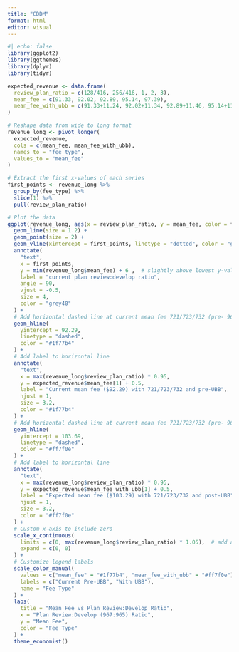 ```yaml
---
title: "CDDM"
format: html
editor: visual
---
```


```r
#| echo: false
library(ggplot2)
library(ggthemes)
library(dplyr)
library(tidyr)
```

```r
expected_revenue <- data.frame(
  review_plan_ratio = c(128/416, 256/416, 1, 2, 3),
  mean_fee = c(91.33, 92.02, 92.89, 95.14, 97.39),
  mean_fee_with_ubb = c(91.33+11.24, 92.02+11.34, 92.89+11.46, 95.14+11.77, 97.39+12.08)
)
```

```r
# Reshape data from wide to long format
revenue_long <- pivot_longer(
  expected_revenue,
  cols = c(mean_fee, mean_fee_with_ubb),
  names_to = "fee_type",
  values_to = "mean_fee"
)

# Extract the first x-values of each series
first_points <- revenue_long %>%
  group_by(fee_type) %>%
  slice(1) %>%
  pull(review_plan_ratio)

# Plot the data
ggplot(revenue_long, aes(x = review_plan_ratio, y = mean_fee, color = fee_type)) +
  geom_line(size = 1.2) +
  geom_point(size = 2) +
  geom_vline(xintercept = first_points, linetype = "dotted", color = "grey40") +
  annotate(
    "text",
    x = first_points,
    y = min(revenue_long$mean_fee) + 6 ,  # slightly above lowest y-value
    label = "current plan review:develop ratio",
    angle = 90,
    vjust = -0.5,
    size = 4,
    color = "grey40"
  ) +
  # Add horizontal dashed line at current mean fee 721/723/732 (pre- 967/965)
  geom_hline(
    yintercept = 92.29,
    linetype = "dashed",
    color = "#1f77b4"
  ) +
  # Add label to horizontal line
  annotate(
    "text",
    x = max(revenue_long$review_plan_ratio) * 0.95,
    y = expected_revenue$mean_fee[1] + 0.5,
    label = "Current mean fee ($92.29) with 721/723/732 and pre-UBB",
    hjust = 1,
    size = 3.2,
    color = "#1f77b4"
  ) +
  # Add horizontal dashed line at current mean fee 721/723/732 (pre- 967/965)
  geom_hline(
    yintercept = 103.69,
    linetype = "dashed",
    color = "#ff7f0e"
  ) +
  # Add label to horizontal line
  annotate(
    "text",
    x = max(revenue_long$review_plan_ratio) * 0.95,
    y = expected_revenue$mean_fee_with_ubb[1] + 0.5,
    label = "Expected mean fee ($103.29) with 721/723/732 and post-UBB",
    hjust = 1,
    size = 3.2,
    color = "#ff7f0e"
  ) +
  # Custom x-axis to include zero
  scale_x_continuous(
    limits = c(0, max(revenue_long$review_plan_ratio) * 1.05),  # add a little padding
    expand = c(0, 0)
  ) +
  # Customize legend labels
  scale_color_manual(
    values = c("mean_fee" = "#1f77b4", "mean_fee_with_ubb" = "#ff7f0e"),
    labels = c("Current Pre-UBB", "With UBB"),
    name = "Fee Type"
  ) +
  labs(
    title = "Mean Fee vs Plan Review:Develop Ratio",
    x = "Plan Review:Develop (967:965) Ratio",
    y = "Mean Fee",
    color = "Fee Type"
  ) +
  theme_economist()

```
